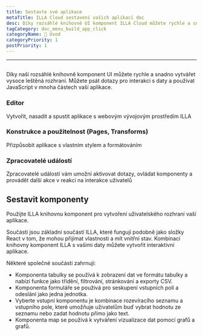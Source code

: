 ```yaml
---
title: Sestavte své aplikace
metaTitle: ILLA Cloud sestavení vašich aplikací doc
desc: Díky rozsáhlé knihovně UI komponent ILLA Cloud můžete rychle a snadno vytvářet vysoce leštěná rozhraní
tagCategory: doc_menu_build_app_click
categoryName: 👋 Úvod
categoryPriority: 1
postPriority: 1
---
```


* * *

## <h2 hidden>Postav své aplikace</h2>

Díky naší rozsáhlé knihovně komponent UI můžete rychle a snadno vytvářet vysoce leštěná rozhraní. Můžete psát dotazy pro interakci s daty a používat JavaScript v mnoha částech vaší aplikace.

### Editor

Vytvořit, nasadit a spustit aplikace s webovým vývojovým prostředím ILLA

### Konstrukce a použitelnost (Pages, Transforms)

Přizpůsobit aplikace s vlastním stylem a formátováním

### Zpracovatelé událostí

Zpracovatelé událostí vám umožní aktivovat dotazy, ovládat komponenty a provádět další akce v reakci na interakce uživatelů

## Sestavit komponenty

Použijte ILLA knihovnu komponent pro vytvoření uživatelského rozhraní vaší aplikace.

Součásti jsou základní součástí ILLA, které fungují podobně jako složky React v tom, že mohou přijímat vlastnosti a mít vnitřní stav. Kombinací knihovny komponent ILLA s vašimi daty můžete vytvořit interaktivní aplikace.

Některé společné součásti zahrnují:

-   Komponenta tabulky se používá k zobrazení dat ve formátu tabulky a nabízí funkce jako třídění, filtrování, stránkování a exporty CSV.
-   Komponenta formuláře se používá pro seskupení vstupních polí a odeslání jako jedna jednotka.
-   Vyberte vstupní komponentu je kombinace rozevíracího seznamu a vstupního pole, které umožňuje uživatelům buď vybrat hodnotu ze seznamu nebo zadat hodnotu přímo jako text.
-   Komponenta map se používá k vytváření vizualizace dat pomocí grafů a grafů.
